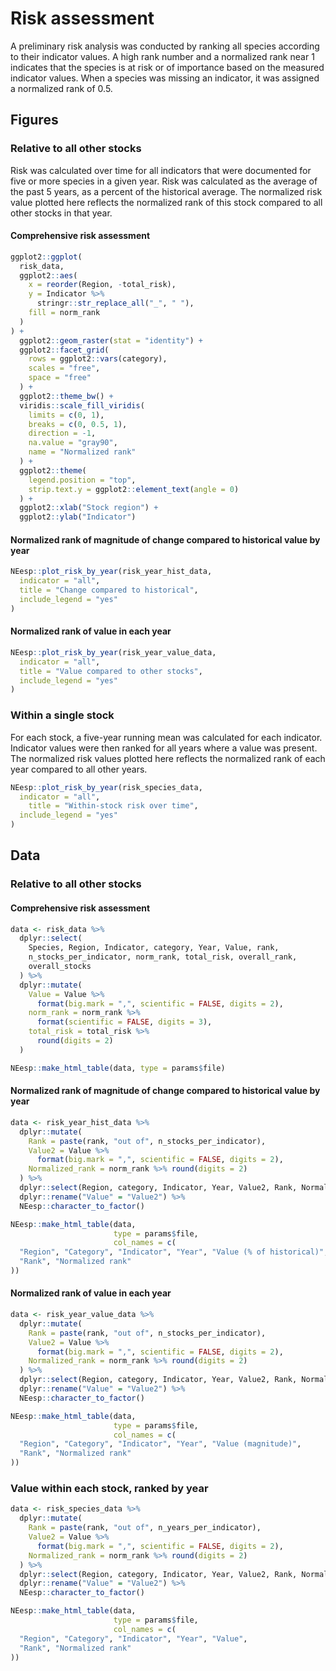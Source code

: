 # Risk assessment

A preliminary risk analysis was conducted by ranking all species according to their indicator values. A high rank number and a normalized rank near 1 indicates that the species is at risk or of importance based on the measured indicator values. When a species was missing an indicator, it was assigned a normalized rank of 0.5.

## Figures

### Relative to all other stocks

Risk was calculated over time for all indicators that were documented for five or more species in a given year. Risk was calculated as the average of the past 5 years, as a percent of the historical average. The normalized risk value plotted here reflects the normalized rank of this stock compared to all other stocks in that year.

#### Comprehensive risk assessment {-}


```r
ggplot2::ggplot(
  risk_data,
  ggplot2::aes(
    x = reorder(Region, -total_risk),
    y = Indicator %>%
      stringr::str_replace_all("_", " "),
    fill = norm_rank
  )
) +
  ggplot2::geom_raster(stat = "identity") +
  ggplot2::facet_grid(
    rows = ggplot2::vars(category),
    scales = "free",
    space = "free"
  ) +
  ggplot2::theme_bw() +
  viridis::scale_fill_viridis(
    limits = c(0, 1),
    breaks = c(0, 0.5, 1),
    direction = -1,
    na.value = "gray90",
    name = "Normalized rank"
  ) +
  ggplot2::theme(
    legend.position = "top",
    strip.text.y = ggplot2::element_text(angle = 0)
  ) +
  ggplot2::xlab("Stock region") +
  ggplot2::ylab("Indicator")
```


#### Normalized rank of magnitude of change compared to historical value by year {-}


```r
NEesp::plot_risk_by_year(risk_year_hist_data,
  indicator = "all",
  title = "Change compared to historical",
  include_legend = "yes"
)
```


#### Normalized rank of value in each year {-}


```r
NEesp::plot_risk_by_year(risk_year_value_data,
  indicator = "all",
  title = "Value compared to other stocks",
  include_legend = "yes"
)
```


### Within a single stock

For each stock, a five-year running mean was calculated for each indicator. Indicator values were then ranked for all years where a value was present. The normalized risk values plotted here reflects the normalized rank of each year compared to all other years.


```r
NEesp::plot_risk_by_year(risk_species_data,
  indicator = "all",
    title = "Within-stock risk over time",
  include_legend = "yes"
)
```


## Data

### Relative to all other stocks

#### Comprehensive risk assessment {-}
```r
data <- risk_data %>%
  dplyr::select(
    Species, Region, Indicator, category, Year, Value, rank,
    n_stocks_per_indicator, norm_rank, total_risk, overall_rank,
    overall_stocks
  ) %>%
  dplyr::mutate(
    Value = Value %>%
      format(big.mark = ",", scientific = FALSE, digits = 2),
    norm_rank = norm_rank %>%
      format(scientific = FALSE, digits = 3),
    total_risk = total_risk %>%
      round(digits = 2)
  )

NEesp::make_html_table(data, type = params$file)
```

#### Normalized rank of magnitude of change compared to historical value by year {-}
```r
data <- risk_year_hist_data %>%
  dplyr::mutate(
    Rank = paste(rank, "out of", n_stocks_per_indicator),
    Value2 = Value %>%
      format(big.mark = ",", scientific = FALSE, digits = 2),
    Normalized_rank = norm_rank %>% round(digits = 2)
  ) %>%
  dplyr::select(Region, category, Indicator, Year, Value2, Rank, Normalized_rank) %>%
  dplyr::rename("Value" = "Value2") %>%
  NEesp::character_to_factor()

NEesp::make_html_table(data, 
                       type = params$file,
                       col_names = c(
  "Region", "Category", "Indicator", "Year", "Value (% of historical)",
  "Rank", "Normalized rank"
))
```

#### Normalized rank of value in each year {-}
```r
data <- risk_year_value_data %>%
  dplyr::mutate(
    Rank = paste(rank, "out of", n_stocks_per_indicator),
    Value2 = Value %>%
      format(big.mark = ",", scientific = FALSE, digits = 2),
    Normalized_rank = norm_rank %>% round(digits = 2)
  ) %>%
  dplyr::select(Region, category, Indicator, Year, Value2, Rank, Normalized_rank) %>%
  dplyr::rename("Value" = "Value2") %>%
  NEesp::character_to_factor()

NEesp::make_html_table(data, 
                       type = params$file,
                       col_names = c(
  "Region", "Category", "Indicator", "Year", "Value (magnitude)",
  "Rank", "Normalized rank"
))
```

### Value within each stock, ranked by year 
```r
data <- risk_species_data %>%
  dplyr::mutate(
    Rank = paste(rank, "out of", n_years_per_indicator),
    Value2 = Value %>%
      format(big.mark = ",", scientific = FALSE, digits = 2),
    Normalized_rank = norm_rank %>% round(digits = 2)
  ) %>%
  dplyr::select(Region, category, Indicator, Year, Value2, Rank, Normalized_rank) %>%
  dplyr::rename("Value" = "Value2") %>%
  NEesp::character_to_factor()

NEesp::make_html_table(data, 
                       type = params$file,
                       col_names = c(
  "Region", "Category", "Indicator", "Year", "Value",
  "Rank", "Normalized rank"
))
```
